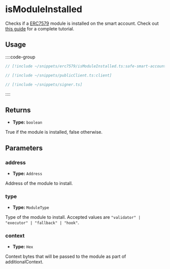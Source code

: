 # isModuleInstalled

Checks if a [ERC7579](https://eips.ethereum.org/EIPS/eip-7579) module is installed on the smart account. Check out [this guide](/permissionless/how-to/accounts/use-7579-account) for a complete tutorial.

## Usage

::::code-group

```ts [example.ts]
// [!include ~/snippets/erc7579/isModuleInstalled.ts:safe-smart-account-client]
```

```ts [publicClient.ts]
// [!include ~/snippets/publicClient.ts:client]
```

```ts [signer.ts]
// [!include ~/snippets/signer.ts]
```

::::

## Returns

- **Type:** `boolean`

True if the module is installed, false otherwise.

## Parameters

### address

- **Type:** `Address`

Address of the module to install.

### type

- **Type:** `ModuleType`

Type of the module to install. Accepted values are `"validator" | "executor" | "fallback" | "hook"`.

### context

- **Type:** `Hex`

Context bytes that will be passed to the module as part of additionalContext.

